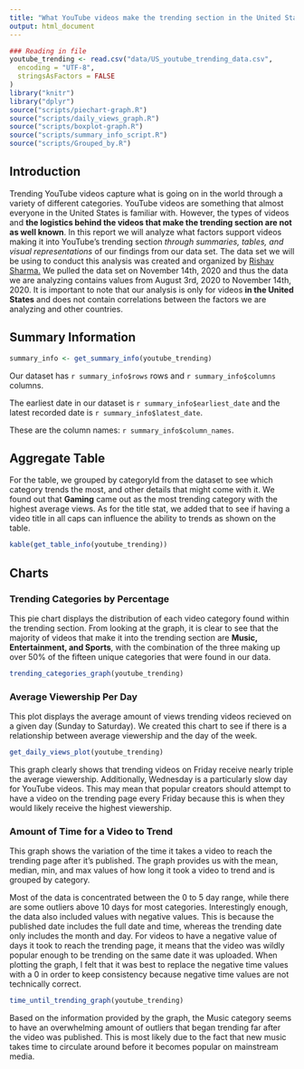 ```yaml
---
title: "What YouTube videos make the trending section in the United States?"
output: html_document
---
```


```r
### Reading in file
youtube_trending <- read.csv("data/US_youtube_trending_data.csv",
  encoding = "UTF-8",
  stringsAsFactors = FALSE
)
library("knitr")
library("dplyr")
source("scripts/piechart-graph.R")
source("scripts/daily_views_graph.R")
source("scripts/boxplot-graph.R")
source("scripts/summary_info_script.R")
source("scripts/Grouped_by.R")
```
## Introduction

Trending YouTube videos capture what is going on in the world through a variety
of different categories. YouTube videos are something that almost everyone in 
the United States is familiar with. However, the types of videos and **the 
logistics behind the videos that make the trending section are not as 
well known**. In this report we will analyze what factors support videos making 
it into YouTube's trending section _through summaries, tables, and visual 
representations_ of our findings from our data set. The data set we will be
using to conduct this analysis was created and organized by 
[Rishav Sharma.](https://www.kaggle.com/rsrishav/youtube-trending-video-dataset?select=US_youtube_trending_data.csv)
We pulled the data set on November 14th, 2020 and thus the data we are analyzing
contains values from August 3rd, 2020 to November 14th, 2020. It is important
to note that our analysis is only for videos **in the United States** and does 
not contain correlations between the factors we are analyzing and other 
countries.

## Summary Information
```r
summary_info <- get_summary_info(youtube_trending)
```
Our dataset has `r summary_info$rows` rows and `r summary_info$columns` columns. 

The earliest date in our dataset is `r summary_info$earliest_date` and 
the latest recorded date is `r summary_info$latest_date`.

These are the column names: `r summary_info$column_names`.

## Aggregate Table
For the table, we grouped by categoryId from the dataset to see which category 
trends the most, and other details that might come with it. We found out that 
**Gaming** came out as the most trending category with the highest average 
views. As for the title stat, we added that to see if having a video title in
all caps can influence the ability to trends as shown on the table.
```r
kable(get_table_info(youtube_trending))
```

## Charts

### Trending Categories by Percentage
This pie chart displays the distribution of each video category found 
within the trending section. From looking at the graph, it is clear to see that
the majority of videos that make it into the trending section are **Music, 
Entertainment, and Sports**, with the combination of the three making up over
50% of the fifteen unique categories that were found in our data.

```r
trending_categories_graph(youtube_trending)
```

### Average Viewership Per Day
This plot displays the average amount of views trending videos recieved on a given day (Sunday to Saturday). We created this chart to see if there is a relationship between average viewership and the day of the week. 

```r
get_daily_views_plot(youtube_trending)
```

This graph clearly shows that trending videos on Friday receive nearly triple the average viewership. Additionally, Wednesday is a particularly slow day for YouTube videos. This may mean that popular creators should attempt to have a video on the trending page every Friday because this is when they would likely receive the highest viewership.

### Amount of Time for a Video to Trend
This graph shows the variation of the time it takes a video to reach the
trending page after it’s published. The graph provides us with the mean, median,
min, and max values of how long it took a video to trend and is grouped by 
category.

Most of the data is concentrated between the 0 to 5 day range, while there are 
some outliers above 10 days for most categories. Interestingly enough, the data
also included values with negative values. This is because the published date
includes the full date and time, whereas the trending date only includes the 
month and day. For videos to have a negative value of days it took to reach the 
trending page, it means that the video was wildly popular enough to be trending 
on the same date it was uploaded. When plotting the graph, I felt that it was 
best to replace the negative time values with a 0 in order to keep consistency 
because negative time values are not technically correct.
```r
time_until_trending_graph(youtube_trending)
```
Based on the information provided by the graph, the Music category seems to have
an overwhelming amount of outliers that began trending far after the video was 
published. This is most likely due to the fact that new music takes time to 
circulate around before it becomes popular on mainstream media.